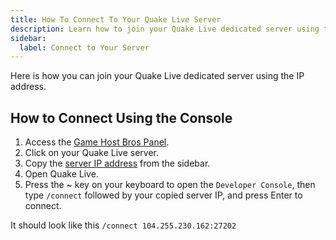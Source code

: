```yaml
---
title: How To Connect To Your Quake Live Server
description: Learn how to join your Quake Live dedicated server using the IP address.
sidebar:
  label: Connect to Your Server
---
```


Here is how you can join your Quake Live dedicated server using the IP address.

## How to Connect Using the Console

1. Access the [Game Host Bros Panel](https://panel.gamehostbros.com/).
2. Click on your Quake Live server.
3. Copy the [server IP address](https://www.youtube.com/watch?v=Ap7DtDF-wYg) from the sidebar.
4. Open Quake Live.
5. Press the ~ key on your keyboard to open the `Developer Console`, then type `/connect` followed by your copied server IP, and press Enter to connect.

It should look like this `/connect 104.255.230.162:27202`